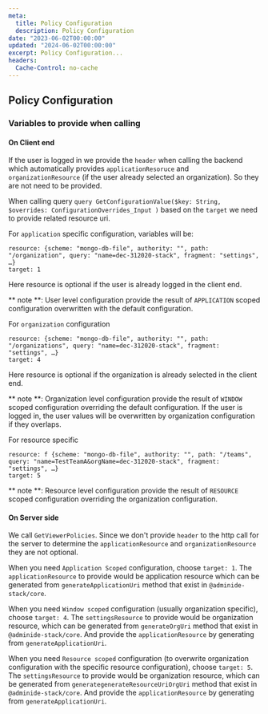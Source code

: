 ```yaml
---
meta:
  title: Policy Configuration
  description: Policy Configuration
date: "2023-06-02T00:00:00"
updated: "2024-06-02T00:00:00"
excerpt: Policy Configuration...
headers:
  Cache-Control: no-cache
---
```


## Policy Configuration

### Variables to provide when calling

#### On Client end

If the user is logged in we provide the `header` when calling the backend which automatically provides `applicationResoruce` and `organizationResource` (if the user already selected an organization). So they are not need to be provided.

When calling query `query GetConfigurationValue($key: String, $overrides: ConfigurationOverrides_Input )` based on the `target` we need to provide related resource uri.

For `application` specific configuration, variables will be:

```
resource: {scheme: "mongo-db-file", authority: "", path: "/organization", query: "name=dec-312020-stack", fragment: "settings", …}
target: 1
```

Here resource is optional if the user is already logged in the client end.

** note **: User level configuration provide the result of `APPLICATION` scoped configuration overwritten with the default configuration.

For `organization` configuration

```
resource: {scheme: "mongo-db-file", authority: "", path: "/organizations", query: "name=dec-312020-stack", fragment: "settings", …}
target: 4
```

Here resource is optional if the organization is already selected in the client end.

** note **: Organization level configuration provide the result of `WINDOW` scoped configuration overriding the default configuration. If the user is logged in, the user values will be overwritten by organization configuration if they overlaps.

For resource specific

```
resource: f {scheme: "mongo-db-file", authority: "", path: "/teams", query: "name=TestTeamA&orgName=dec-312020-stack", fragment: "settings", …}
target: 5
```

** note **: Resource level configuration provide the result of `RESOURCE` scoped configuration overriding the organization configuration.

#### On Server side

We call `GetViewerPolicies`. Since we don't provide `header` to the http call for the server to determine the `applicationResource` and `organizationResource` they are not optional.

When you need `Application Scoped` configuration, choose `target: 1`. The `applicationResource` to provide would be application resource which can be generated from `generateApplicationUri` method that exist in `@adminide-stack/core`.

When you need `Window scoped` configuration (usually organization specific), choose `target: 4`. The `settingsResource` to provide would be organization resource, which can be generated from `generateOrgUri` method that exist in `@adminide-stack/core`. And provide the `applicationResource` by generating from `generateApplicationUri`.

When you need `Resource scoped` configuration (to overwrite organization configuration with the specific resource configuration), choose `target: 5`. The `settingsResource` to provide would be organization resource, which can be generated from `generategenerateResourceUriOrgUri` method that exist in `@adminide-stack/core`. And provide the `applicationResource` by generating from `generateApplicationUri`.
